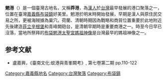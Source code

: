 {{no footnotes|time=2020-03-09T01:57:56+00:00}}
'''魍港'''（{{lang-nl|Wankan}}）是一個臺灣古地名，又稱'''莽港'''，為[[漢人|漢人]]於[[台灣|台灣]]最早發展的港口聚落之一，位置在臺灣[[嘉義縣|嘉義縣]][[布袋鎮|布袋鎮]]好美里。魍港於明末時開始發展，早期是漢人與原住民交易之所，更被海賊據為巢穴。荷蘭、清朝時期因為戰略和商貿位置重要於此地附近先後建造[[菲立辛根堡|菲立辛根堡]]和青峰闕砲台，是清朝早期時是重要商港之一。時至今日早已沒落，當地所祭拜的[[布袋魍港太聖宮媽祖神像|布袋魍港太聖宮媽祖神像]]是台灣最早的媽祖神像之一。

== 参考文献 ==
*盧嘉興，《臺南文化:蚊港與青峯闕考》, 第七卷第二期  pp.110-122


[[Category:嘉義縣地名|Category:嘉義縣地名]]
[[Category:台灣聚落|Category:台灣聚落]]
[[Category:布袋鎮|Category:布袋鎮]]